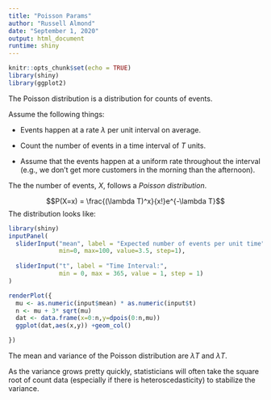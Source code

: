 ```yaml
---
title: "Poisson Params"
author: "Russell Almond"
date: "September 1, 2020"
output: html_document
runtime: shiny
---
```


```r
knitr::opts_chunk$set(echo = TRUE)
library(shiny)
library(ggplot2)
```

The Poisson distribution is a distribution for counts of events.  

Assume the following things:

* Events happen at a rate $\lambda$ per unit interval on average.

* Count the number of events in a time interval of $T$ units.

* Assume that the events happen at a uniform rate throughout the interval (e.g., we don't get more customers in the morning than the afternoon).

The the number of events, $X$, follows a _Poisson distribution_.

$$P(X=x) = \frac{(\lambda T)^x}{x!}e^{-\lambda T}$$
The distribution looks like:

```r
library(shiny)
inputPanel(
  sliderInput("mean", label = "Expected number of events per unit time",
              min=0, max=100, value=3.5, step=1),
  
  sliderInput("t", label = "Time Interval:",
              min = 0, max = 365, value = 1, step = 1)
)

renderPlot({
  mu <- as.numeric(input$mean) * as.numeric(input$t)
  n <- mu + 3* sqrt(mu)
  dat <- data.frame(x=0:n,y=dpois(0:n,mu))
  ggplot(dat,aes(x,y)) +geom_col()  

})
```

The mean and variance of the Poisson distribution are $\lambda T$ and $\lambda T$.  

As the variance grows pretty quickly, statisticians will often take the square root of count data (especially if there is heteroscedasticity) to stabilize the variance.